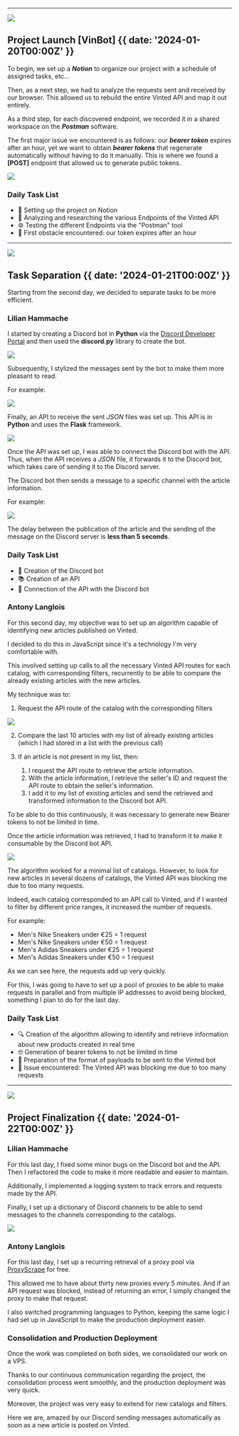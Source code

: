 

---

![](@/images/first-notion.png)

## Project Launch [VinBot] {{ date: '2024-01-20T00:00Z' }}

To begin, we set up a **_Notion_** to organize our project with a schedule of assigned tasks, etc...

Then, as a next step, we had to analyze the requests sent and received by our browser. This allowed us to rebuild the entire Vinted API and map it out entirely.

As a third step, for each discovered endpoint, we recorded it in a shared workspace on the **_Postman_** software.

The first major issue we encountered is as follows: our **_bearer token_** expires after an hour, yet we want to obtain **_bearer tokens_** that regenerate automatically without having to do it manually. This is where we found a **[POST]** endpoint that allowed us to generate public tokens.

![](@/images/route.png)


### <SparkleIcon /> Daily Task List

- 📝 Setting up the project on Notion
- 👀 Analyzing and researching the various Endpoints of the Vinted API
- ⚙️ Testing the different Endpoints via the "Postman" tool
- 🚨 First obstacle encountered: our token expires after an hour

---

![](@/images/dayTwo.png)

## Task Separation {{ date: '2024-01-21T00:00Z' }}

Starting from the second day, we decided to separate tasks to be more efficient.

### Lilian Hammache

I started by creating a Discord bot in __Python__ via the [Discord Developer Portal](https://discord.com/developers/applications) and then used the __discord.py__ library to create the bot.

![](@/images/vinbot.png)

Subsequently, I stylized the messages sent by the bot to make them more pleasant to read.

For example:

![](@/images/exbotdiscord.png)

Finally, an API to receive the sent _JSON_ files was set up. This API is in __Python__ and uses the __Flask__ framework.

![](@/images/Flask.png)

Once the API was set up, I was able to connect the Discord bot with the API. Thus, when the API receives a _JSON_ file, it forwards it to the Discord bot, which takes care of sending it to the Discord server.

The Discord bot then sends a message to a specific channel with the article information.

For example:

![](@/images/discordChannel.png)

The delay between the publication of the article and the sending of the message on the Discord server is **less than 5 seconds**.

### <SparkleIcon /> Daily Task List

- 🤖 Creation of the Discord bot
- 📚 Creation of an API
- 🔗 Connection of the API with the Discord bot

### Antony Langlois

For this second day, my objective was to set up an algorithm capable of identifying new articles published on Vinted.

I decided to do this in JavaScript since it's a technology I'm very comfortable with.

This involved setting up calls to all the necessary Vinted API routes for each catalog, with corresponding filters, recurrently to be able to compare the already existing articles with the new articles.

My technique was to:
1. Request the API route of the catalog with the corresponding filters

![](@/images/params.png)

2. Compare the last 10 articles with my list of already existing articles (which I had stored in a list with the previous call)
3. If an article is not present in my list, then:

    1. I request the API route to retrieve the article information.
    2. With the article information, I retrieve the seller's ID and request the API route to obtain the seller's information.
    3. I add it to my list of existing articles and send the retrieved and transformed information to the Discord bot API.

To be able to do this continuously, it was necessary to generate new Bearer tokens to not be limited in time.

Once the article information was retrieved, I had to transform it to make it consumable by the Discord bot API.

![](@/images/payload.png)

The algorithm worked for a minimal list of catalogs. However, to look for new articles in several dozens of catalogs, the Vinted API was blocking me due to too many requests.

Indeed, each catalog corresponded to an API call to Vinted, and if I wanted to filter by different price ranges, it increased the number of requests.

For example:
- Men's Nike Sneakers under €25 = 1 request
- Men's Nike Sneakers under €50 = 1 request
- Men's Adidas Sneakers under €25 = 1 request
- Men's Adidas Sneakers under €50 = 1 request

As we can see here, the requests add up very quickly.

For this, I was going to have to set up a pool of proxies to be able to make requests in parallel and from multiple IP addresses to avoid being blocked, something I plan to do for the last day.

### <SparkleIcon /> Daily Task List

- 🔍 Creation of the algorithm allowing to identify and retrieve information about new products created in real time
- 🤓 Generation of bearer tokens to not be limited in time
- 🔗 Preparation of the format of payloads to be sent to the Vinted bot
- 🚨 Issue encountered: The Vinted API was blocking me due to too many requests

---

![](@/images/dark-mode.png)

## Project Finalization {{ date: '2024-01-22T00:00Z' }}

### Lilian Hammache

For this last day, I fixed some minor bugs on the Discord bot and the API. Then I refactored the code to make it more readable and easier to maintain.

Additionally, I implemented a logging system to track errors and requests made by the API.

Finally, I set up a dictionary of Discord channels to be able to send messages to the channels corresponding to the catalogs.

![](@/images/dico.png)

### Antony Langlois

For this last day, I set up a recurring retrieval of a proxy pool via [ProxyScrape](https://proxyscrape.com/free-proxy-list?ref=okemyeu&gad_source=1) for free.

This allowed me to have about thirty new proxies every 5 minutes. And if an API request was blocked, instead of returning an error, I simply changed the proxy to make that request.

I also switched programming languages to Python, keeping the same logic I had set up in JavaScript to make the production deployment easier.

### <SparkleIcon /> Consolidation and Production Deployment

Once the work was completed on both sides, we consolidated our work on a VPS.

Thanks to our continuous communication regarding the project, the consolidation process went smoothly, and the production deployment was very quick.

Moreover, the project was very easy to extend for new catalogs and filters.

Here we are, amazed by our Discord sending messages automatically as soon as a new article is posted on Vinted.